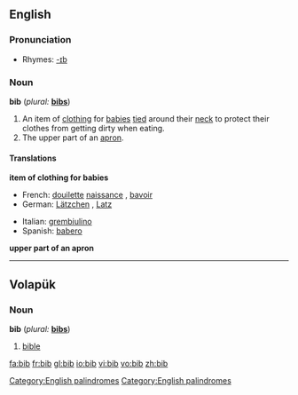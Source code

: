 ==English==
[[Category:English palindromes]]

===Pronunciation===
*Rhymes: [[Rhymes:English:-ɪb|-ɪb]]

===Noun===
'''bib'''  (''plural:'' '''[[bibs]]''')
# An item of [[clothing]] for [[baby|babies]] [[tie]]d around their [[neck]] to protect their clothes from getting dirty when eating.
# The upper part of an [[apron]].

====Translations====
'''item of clothing for babies'''
{{top}}
*French: [[douilette]] [[naissance]] {{f}}, [[bavoir]] {{m}}
*German: [[Lätzchen]] {{n}}, [[Latz]] {{m}}
{{mid}}
*Italian: [[grembiulino]] {{m}}
*Spanish: [[babero]] {{m}}
{{bottom}}

'''upper part of an apron'''

----

==Volapük==
===Noun===
'''bib'''  (''plural:'' '''[[bibs]]''')
# [[bible]]

[[Category:English palindromes]]

[[fa:bib]]
[[fr:bib]]
[[gl:bib]]
[[io:bib]]
[[vi:bib]]
[[vo:bib]]
[[zh:bib]]